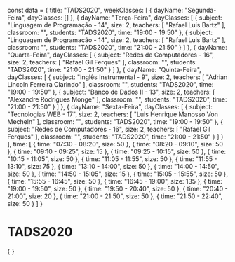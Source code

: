 const data = {
  title: "TADS2020",
  weekClasses: [
    {
      dayName: "Segunda-Feira",
      dayClasses: []
    },
    {
      dayName: "Terça-Feira",
      dayClasses: [
        {
          subject: "Linguagem de Programação - 14",
          size: 2,
          teachers: [
            "Rafael Luis Bartz"
          ],
          classroom: "",
          students: "TADS2020",
          time: "19:00 - 19:50"
        },
        {
          subject: "Linguagem de Programação - 14",
          size: 2,
          teachers: [
            "Rafael Luis Bartz"
          ],
          classroom: "",
          students: "TADS2020",
          time: "21:00 - 21:50"
        }
      ]
    },
    {
      dayName: "Quarta-Feira",
      dayClasses: [
        {
          subject: "Redes de Computadores - 16",
          size: 2,
          teachers: [
            "Rafael Gil Ferques"
          ],
          classroom: "",
          students: "TADS2020",
          time: "21:00 - 21:50"
        }
      ]
    },
    {
      dayName: "Quinta-Feira",
      dayClasses: [
        {
          subject: "Inglês Instrumental - 9",
          size: 2,
          teachers: [
            "Adrian Lincoln Ferreira Clarindo"
          ],
          classroom: "",
          students: "TADS2020",
          time: "19:00 - 19:50"
        },
        {
          subject: "Banco de Dados II - 13",
          size: 2,
          teachers: [
            "Alexandre Rodrigues Monge"
          ],
          classroom: "",
          students: "TADS2020",
          time: "21:00 - 21:50"
        }
      ]
    },
    {
      dayName: "Sexta-Feira",
      dayClasses: [
        {
          subject: "Tecnologias WEB - 17",
          size: 2,
          teachers: [
            "Luis Henrique Manosso Von Mecheln"
          ],
          classroom: "",
          students: "TADS2020",
          time: "19:00 - 19:50"
        },
        {
          subject: "Redes de Computadores - 16",
          size: 2,
          teachers: [
            "Rafael Gil Ferques"
          ],
          classroom: "",
          students: "TADS2020",
          time: "21:00 - 21:50"
        }
      ]
    }
  ],
  time: [
    {
      time: "07:30 - 08:20",
      size: 50
    },
    {
      time: "08:20 - 09:10",
      size: 50
    },
    {
      time: "09:10 - 09:25",
      size: 15
    },
    {
      time: "09:25 - 10:15",
      size: 50
    },
    {
      time: "10:15 - 11:05",
      size: 50
    },
    {
      time: "11:05 - 11:55",
      size: 50
    },
    {
      time: "11:55 - 13:10",
      size: 75
    },
    {
      time: "13:10 - 14:00",
      size: 50
    },
    {
      time: "14:00 - 14:50",
      size: 50
    },
    {
      time: "14:50 - 15:05",
      size: 15
    },
    {
      time: "15:05 - 15:55",
      size: 50
    },
    {
      time: "15:55 - 16:45",
      size: 50
    },
    {
      time: "16:45 - 19:00",
      size: 135
    },
    {
      time: "19:00 - 19:50",
      size: 50
    },
    {
      time: "19:50 - 20:40",
      size: 50
    },
    {
      time: "20:40 - 21:00",
      size: 20
    },
    {
      time: "21:00 - 21:50",
      size: 50
    },
    {
      time: "21:50 - 22:40",
      size: 50
    }
  ]
}

# TADS2020

<div>
    {
        <Grid
            title={data.title} 
            weekClasses={data.weekClasses} 
            time={data.time}
        />
    }
</div>